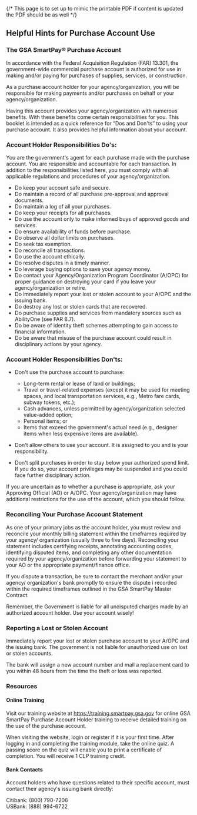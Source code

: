 
{/* This page is to set up to mimic the printable PDF if content is updated the PDF should be as well  */}



## Helpful Hints for Purchase Account Use

<LinkButton link="/files/purchase-account-helpful-hints.pdf" text="Printable Version [PDF, 14 pages]" />


### The GSA SmartPay® Purchase Account

In accordance with the Federal Acquisition Regulation (FAR) 13.301, the government-wide commercial purchase account is authorized for use in making and/or paying for purchases of supplies, services, or
construction. 

As a purchase account holder for your agency/organization, you will be responsible for making payments and/or purchases on behalf or your agency/organization. 

Having this account provides your agency/organization with numerous benefits. With these benefits come certain responsibilities for you. This booklet is intended as a quick reference for “Dos and Don'ts” to using your purchase account. It also provides helpful information about your account.

### Account Holder Responsibilities Do's:

You are the government's agent for each purchase made with the purchase account. You are responsible and accountable for each transaction. In addition to the responsibilities listed here, you must comply with all applicable regulations and procedures of your agency/organization.

 - Do keep your account safe and secure.
 - Do maintain a record of all purchase pre-approval and approval documents.
 - Do maintain a log of all your purchases.
 - Do keep your receipts for all purchases.
 - Do use the account only to make informed buys of approved goods and services.
 - Do ensure availability of funds before purchase.
 - Do observe all dollar limits on purchases.
 - Do seek tax exemption.
 - Do reconcile all transactions.
 - Do use the account ethically.
 - Do resolve disputes in a timely manner.
 - Do leverage buying options to save your agency money.
 - Do contact your Agency/Organization Program Coordinator (A/OPC) for proper guidance on destroying your card if you leave your agency/organization or retire.
 - Do immediately report your lost or stolen account to your A/OPC and the issuing bank.
 - Do destroy any lost or stolen cards that are recovered.
 - Do purchase supplies and services from mandatory sources such as AbilityOne (see FAR 8.7).
 - Do be aware of identity theft schemes attempting to gain access to financial information.
 - Do be aware that misuse of the purchase account could result in disciplinary actions by your agency.

### Account Holder Responsibilities Don'ts:
- Don't use the purchase account to purchase: <br />
  - Long-term rental or lease of land or buildings;
  - Travel or travel-related expenses (except it may be used for meeting spaces, and local transportation services, e.g., Metro fare cards, subway tokens, etc.);
  - Cash advances, unless permitted by agency/organization selected value-added option;
  - Personal items; or
  - Items that exceed the government's actual need (e.g., designer items when less expensive items are available).

- Don't allow others to use your account. It is assigned to you and is your responsibility. <br />
- Don't split purchases in order to stay below your authorized spend limit. If you do so, your account privileges may be suspended and you could face further disciplinary action.

If you are uncertain as to whether a purchase is appropriate, ask your Approving Official (AO) or A/OPC. Your agency/organization may have additional restrictions for the use of the account, which you should follow.

### Reconciling Your Purchase Account Statement
As one of your primary jobs as the account holder, you must review and reconcile your monthly billing statement within the timeframes required by your agency/ organization (usually three to five days). Reconciling your statement includes certifying receipts, annotating accounting codes, identifying disputed items, and completing any other documentation required by your agency/organization before forwarding your statement to your AO or the appropriate payment/finance office. 

If you dispute a transaction, be sure to contact the merchant and/or your agency/ organization's bank promptly to ensure the dispute i recorded within the required timeframes outlined in the GSA SmartPay Master Contract. 

Remember, the Government is liable for all undisputed charges made by an authorized account holder. Use your account wisely! 

### Reporting a Lost or Stolen Account
Immediately report your lost or stolen purchase account to your A/OPC and the issuing bank. The government is not liable for unauthorized use on lost or stolen accounts. 

The bank will assign a new account number and mail a replacement card to you within 48 hours from the time the theft or loss was reported.

### Resources
#### Online Training 
Visit our training website at https://training.smartpay.gsa.gov for online GSA SmartPay Purchase Account Holder training to receive detailed training on the use of the purchase account.

When visiting the website, login or register if it is your first time. After logging in and completing the training module, take the online quiz. A passing score on the quiz will enable you to print a certificate of completion. You will receive 1 CLP training credit.

#### Bank Contacts 
Account holders who have questions related to their specific account, must contact their agency's issuing bank directly:

Citibank: (800) 790-7206 <br />
USBank: (888) 994-6722